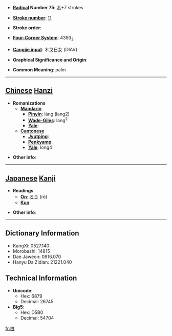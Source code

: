 * '''[[Wiktionary:Chinese radical index| Radical]] Number 75''': [[Wiktionary:Chinese radical index 木|木]]+7 strokes

* '''[[Wiktionary:Chinese total strokes index|Stroke number]]''': [[Wiktionary:Chinese total strokes index 11|11]]

* '''Stroke order''': 

* '''[[Wiktionary:Chinese four corner index|Four-Corner System]]''': 4393<sub>2</sub>

* '''[[Wiktionary:Chinese Cangjie index|Cangjie input]]''': 木戈日女 (DIAV)

* '''Graphical Significance and Origin''': 

* '''Common Meaning''': palm

----

== [[Chinese]] [[Hanzi]] ==

* '''Romanizations'''
** '''[[Mandarin]]'''
*** '''[[Pinyin]]''': láng (lang2)
*** '''[[Wade-Giles]]''': lang<sup>2</sup>
*** '''[[Yale]]''': 
** '''[[Cantonese]]'''
*** '''[[Jyutping]]''':
*** '''[[Penkyamp]]''': 
*** '''[[Yale]]''': long4

* '''Other info''': 

----

== [[Japanese]] [[Kanji]] ==

* '''Readings'''
** '''[[On]]''': [[ろう]] (rō)
** '''[[Kun]]''': 

* '''Other info''':  

----

== Dictionary Information ==

* KangXi: 0527.140
* Morobashi: 14815
* Dae Jaweon: 0916.070
* Hanyu Da Zidian: 21221.040

== Technical Information ==

* '''Unicode''':
** Hex: 6879
** Decimal: 26745
* '''Big5''':
** Hex: D5B0
** Decimal: 54704

[[fr:桹]]
